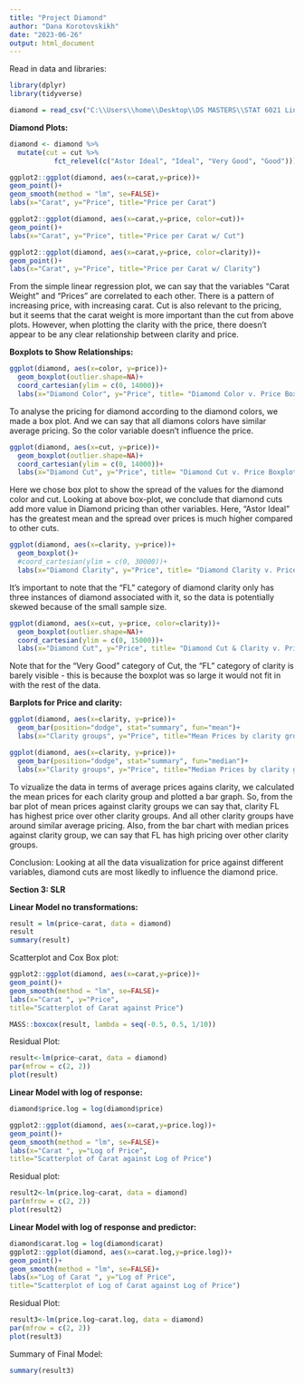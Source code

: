 ---
title: "Project Diamond"
author: "Dana Korotovskikh"
date: "2023-06-26"
output: html_document
---

Read in data and libraries:
```{r, echo=FALSE, include=FALSE}
library(dplyr)
library(tidyverse)
```

```{r}
diamond = read_csv("C:\\Users\\home\\Desktop\\DS MASTERS\\STAT 6021 Linear Models for Data Science\\Project1\\diamonds4.csv")
```


**Diamond Plots:**
```{r, echo=FALSE, message=FALSE}
diamond <- diamond %>% 
  mutate(cut = cut %>% 
           fct_relevel(c("Astor Ideal", "Ideal", "Very Good", "Good")))
```

```{r, echo=FALSE, message=FALSE}
ggplot2::ggplot(diamond, aes(x=carat,y=price))+
geom_point()+
geom_smooth(method = "lm", se=FALSE)+
labs(x="Carat", y="Price", title="Price per Carat")
```
```{r, echo=FALSE, message=FALSE}
ggplot2::ggplot(diamond, aes(x=carat,y=price, color=cut))+
geom_point()+
labs(x="Carat", y="Price", title="Price per Carat w/ Cut")
```

```{r, echo=FALSE, message=FALSE}
ggplot2::ggplot(diamond, aes(x=carat,y=price, color=clarity))+
geom_point()+
labs(x="Carat", y="Price", title="Price per Carat w/ Clarity")
```

From the simple linear regression plot, we can say that the variables "Carat Weight" and "Prices" are correlated to each other. There is a pattern of increasing price, with increasing carat. 
Cut is also relevant to the pricing, but it seems that the carat weight is more important than the cut from above plots. However, when plotting the clarity with the price, there doesn't appear to be any clear relationship between clarity and price.


**Boxplots to Show Relationships:**
```{r, echo=FALSE}
ggplot(diamond, aes(x=color, y=price))+
  geom_boxplot(outlier.shape=NA)+
  coord_cartesian(ylim = c(0, 14000))+
  labs(x="Diamond Color", y="Price", title= "Diamond Color v. Price Boxplots (outliers removed)")
```

To analyse the pricing for diamond according to the diamond colors, we made a box plot. 
And we can say that all diamons colors have similar average pricing. So the color variable doesn't influence the price.

```{r, echo=FALSE}
ggplot(diamond, aes(x=cut, y=price))+
  geom_boxplot(outlier.shape=NA)+
  coord_cartesian(ylim = c(0, 14000))+
  labs(x="Diamond Cut", y="Price", title= "Diamond Cut v. Price Boxplots (outliers removed)")
```

Here we chose box plot to show the spread of the values for the diamond color and cut. 
Looking at above box-plot, we conclude that diamond cuts add more value in Diamond pricing than other variables.
Here, "Astor Ideal" has the greatest mean and the spread over prices is much higher compared to other cuts.

```{r, echo=FALSE}
ggplot(diamond, aes(x=clarity, y=price))+
  geom_boxplot()+
  #coord_cartesian(ylim = c(0, 30000))+
  labs(x="Diamond Clarity", y="Price", title= "Diamond Clarity v. Price Boxplots")
```

It's important to note that the "FL" category of diamond clarity only has three instances of diamond associated with it, so the data is potentially skewed because of the small sample size.

```{r}
ggplot(diamond, aes(x=cut, y=price, color=clarity))+
  geom_boxplot(outlier.shape=NA)+
  coord_cartesian(ylim = c(0, 15000))+
  labs(x="Diamond Cut", y="Price", title= "Diamond Cut & Clarity v. Price Boxplots (outliers removed)")
```

Note that for the "Very Good" category of Cut, the "FL" category of clarity is barely visible - this is because the boxplot was so large it would not fit in with the rest of the data.


**Barplots for Price and clarity:**
```{r, echo=FALSE}
ggplot(diamond, aes(x=clarity, y=price))+
  geom_bar(position="dodge", stat="summary", fun="mean")+
  labs(x="Clarity groups", y="Price", title="Mean Prices by clarity group")
```

```{r, echo=FALSE}
ggplot(diamond, aes(x=clarity, y=price))+
  geom_bar(position="dodge", stat="summary", fun="median")+
  labs(x="Clarity groups", y="Price", title="Median Prices by clarity group")
```

To vizualize the data in terms of average prices agains clarity, we calculated the mean prices for each clarity group and plotted a bar graph. So, from the bar plot of mean prices against clarity groups we can say that, clarity FL has highest price over other clarity groups. And all other clarity groups have around similar average pricing. Also, from the bar chart with median prices against clarity group, we can say that FL has high pricing over other clarity groups.

Conclusion: Looking at all the data visualization for price against different variables, diamond cuts are most likedly to influence the diamond price.

**Section 3: SLR**

**Linear Model no transformations:**
```{r}
result = lm(price~carat, data = diamond)
result
summary(result)
```

Scatterplot and Cox Box plot: 
```{r}
ggplot2::ggplot(diamond, aes(x=carat,y=price))+
geom_point()+
geom_smooth(method = "lm", se=FALSE)+
labs(x="Carat ", y="Price",
title="Scatterplot of Carat against Price")

MASS::boxcox(result, lambda = seq(-0.5, 0.5, 1/10))

```

Residual Plot:
```{r}
result<-lm(price~carat, data = diamond)
par(mfrow = c(2, 2))
plot(result)
```

**Linear Model with log of response:**
```{r}
diamond$price.log = log(diamond$price)

ggplot2::ggplot(diamond, aes(x=carat,y=price.log))+
geom_point()+
geom_smooth(method = "lm", se=FALSE)+
labs(x="Carat ", y="Log of Price",
title="Scatterplot of Carat against Log of Price")
```

Residual plot:
```{r}
result2<-lm(price.log~carat, data = diamond)
par(mfrow = c(2, 2))
plot(result2)
```


**Linear Model with log of response and predictor:**
```{r}
diamond$carat.log = log(diamond$carat)
ggplot2::ggplot(diamond, aes(x=carat.log,y=price.log))+
geom_point()+
geom_smooth(method = "lm", se=FALSE)+
labs(x="Log of Carat ", y="Log of Price",
title="Scatterplot of Log of Carat against Log of Price")

```

Residual Plot:
```{r}
result3<-lm(price.log~carat.log, data = diamond)
par(mfrow = c(2, 2))
plot(result3)
```

Summary of Final Model:
```{r}
summary(result3)
```

